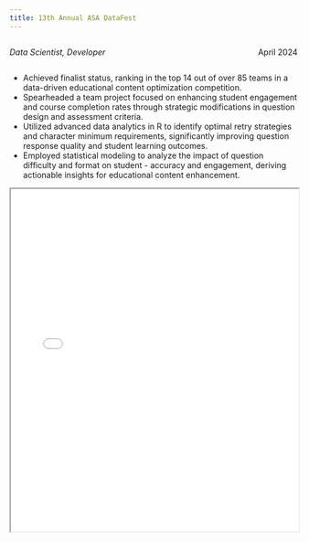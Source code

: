 ```yaml
---
title: 13th Annual ASA DataFest
---
```


::: {style="overflow: hidden;"}
::: {style="float: left;"}
*Data Scientist, Developer*
:::

::: {style="float: right;"}
April 2024
:::
:::

-   Achieved finalist status, ranking in the top 14 out of over 85 teams in a data-driven educational content optimization competition.
-   Spearheaded a team project focused on enhancing student engagement and course completion rates through strategic modifications in question design and assessment criteria.
-   Utilized advanced data analytics in R to identify optimal retry strategies and character minimum requirements, significantly improving question response quality and student learning outcomes.
-   Employed statistical modeling to analyze the impact of question difficulty and format on student -   accuracy and engagement, deriving actionable insights for educational content enhancement.

::: {#fig-RefCardR}
<iframe width="100%" height="600" src="C11cumsum.pdf">

</iframe>
:::
